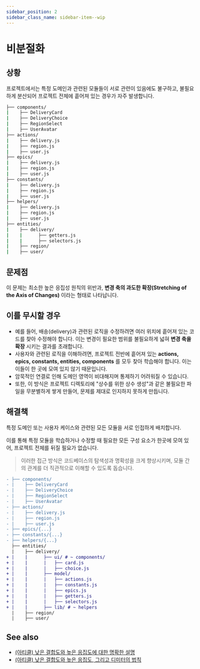 ```yaml
---
sidebar_position: 2
sidebar_class_name: sidebar-item--wip
---
```



# 비분절화

<WIP ticket="148" />

## 상황

프로젝트에서는 특정 도메인과 관련된 모듈들이 서로 관련이 있음에도 불구하고, 불필요하게 분산되어 프로젝트 전체에 흩어져 있는 경우가 자주 발생합니다.

```sh
├── components/
|    ├── DeliveryCard
|    ├── DeliveryChoice
|    ├── RegionSelect
|    ├── UserAvatar
├── actions/
|    ├── delivery.js
|    ├── region.js
|    ├── user.js
├── epics/
|    ├── delivery.js
|    ├── region.js
|    ├── user.js
├── constants/
|    ├── delivery.js
|    ├── region.js
|    ├── user.js
├── helpers/
|    ├── delivery.js
|    ├── region.js
|    ├── user.js
├── entities/
|    ├── delivery/
|    |      ├── getters.js
|    |      ├── selectors.js
|    ├── region/
|    ├── user/
```

## 문제점

이 문제는 최소한 높은 응집성 원칙의 위반과, **변경 축의 과도한 확장(Stretching of the Axis of Changes)** 이라는 형태로 나타납니다.

## 이를 무시할 경우

- 예를 들어, 배송(delivery)과 관련된 로직을 수정하려면 여러 위치에 흩어져 있는 코드를 찾아 수정해야 합니다. 이는 변경이 필요한 범위를 불필요하게 넓혀 **변경 축을 확장** 시키는 결과를 초래합니다.
- 사용자와 관련된 로직을 이해하려면, 프로젝트 전반에 흩어져 있는 **actions, epics, constants, entities, components** 를 모두 찾아 학습해야 합니다. 이는 이들이 한 곳에 모여 있지 않기 때문입니다.
- 암묵적인 연결로 인해 도메인 영역이 비대해지며 통제하기 어려워질 수 있습니다.
- 또한, 이 방식은 프로젝트 디렉토리에 "상수를 위한 상수 생성"과 같은 불필요한 파일을 무분별하게 쌓게 만들어, 문제를 제대로 인지하지 못하게 만듭니다.

## 해결책

특정 도메인 또는 사용자 케이스와 관련된 모든 모듈을 서로 인접하게 배치합니다.

이를 통해 특정 모듈을 학습하거나 수정할 때 필요한 모든 구성 요소가 한곳에 모여 있어, 프로젝트 전체를 뒤질 필요가 없습니다.

> 이러한 접근 방식은 코드베이스의 탐색성과 명확성을 크게 향상시키며, 모듈 간의 관계를 더 직관적으로 이해할 수 있도록 돕습니다.

```diff
- ├── components/
- |    ├── DeliveryCard
- |    ├── DeliveryChoice
- |    ├── RegionSelect
- |    ├── UserAvatar
- ├── actions/
- |    ├── delivery.js
- |    ├── region.js
- |    ├── user.js
- ├── epics/{...}
- ├── constants/{...}
- ├── helpers/{...}
  ├── entities/
  |    ├── delivery/
+ |    |      ├── ui/ # ~ components/
+ |    |      |   ├── card.js
+ |    |      |   ├── choice.js
+ |    |      ├── model/
+ |    |      |   ├── actions.js
+ |    |      |   ├── constants.js
+ |    |      |   ├── epics.js
+ |    |      |   ├── getters.js
+ |    |      |   ├── selectors.js
+ |    |      ├── lib/ # ~ helpers
  |    ├── region/
  |    ├── user/
```

## See also

* [(아티클) 낮은 결합도와 높은 응집도에 대한 명확한 설명](https://enterprisecraftsmanship.com/posts/cohesion-coupling-difference/)
* [(아티클) 낮은 결합도와 높은 응집도, 그리고 디미터의 법칙](https://medium.com/german-gorelkin/low-coupling-high-cohesion-d36369fb1be9)
